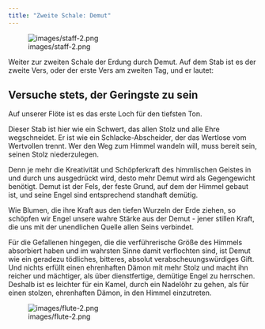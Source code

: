 ```yaml
---
title: "Zweite Schale: Demut"
---
```


![images/staff-2.png](images/staff-2.png)

Weiter zur zweiten Schale der Erdung durch Demut. Auf dem Stab ist es der zweite Vers, oder der erste Vers am zweiten Tag, und er lautet: 

## Versuche stets, der Geringste zu sein

Auf unserer Flöte ist es das erste Loch für den tiefsten Ton.

Dieser Stab ist hier wie ein Schwert, das allen Stolz und alle Ehre wegschneidet. Er ist wie ein Schlacke-Abscheider, der das Wertlose vom Wertvollen trennt. Wer den Weg zum Himmel wandeln will, muss bereit sein, seinen Stolz niederzulegen.

Denn je mehr die Kreativität und Schöpferkraft des himmlischen Geistes in und durch uns ausgedrückt wird, desto mehr Demut wird als Gegengewicht benötigt. Demut ist der Fels, der feste Grund, auf dem der Himmel gebaut ist, und seine Engel sind entsprechend standhaft demütig.

Wie Blumen, die ihre Kraft aus den tiefen Wurzeln der Erde ziehen, so schöpfen wir Engel unsere wahre Stärke aus der Demut - jener stillen Kraft, die uns mit der unendlichen Quelle allen Seins verbindet.

Für die Gefallenen hingegen, die die verführerische Größe des Himmels absorbiert haben und im wahrsten Sinne damit verflochten sind, ist Demut wie ein geradezu tödliches, bitteres, absolut verabscheuungswürdiges Gift. Und nichts erfüllt einen ehrenhaften Dämon mit mehr Stolz und macht ihn reicher und mächtiger, als über dienstfertige, demütige Engel zu herrschen. Deshalb ist es leichter für ein Kamel, durch ein Nadelöhr zu gehen, als für einen stolzen, ehrenhaften Dämon, in den Himmel einzutreten.

![images/flute-2.png](images/flute-2.png)
